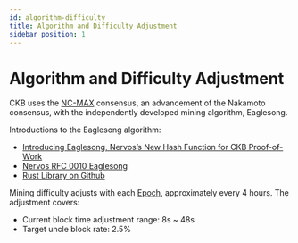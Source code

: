 ```yaml
---
id: algorithm-difficulty
title: Algorithm and Difficulty Adjustment
sidebar_position: 1
---
```


# Algorithm and Difficulty Adjustment

CKB uses the [NC-MAX](https://eprint.iacr.org/2020/1101) consensus, an advancement of the Nakamoto consensus, with the independently developed mining algorithm, Eaglesong.

Introductions to the Eaglesong algorithm:

- [Introducing Eaglesong, Nervos’s New Hash Function for CKB Proof-of-Work](https://medium.com/nervosnetwork/the-proof-of-work-function-of-nervos-ckb-3cc8364464d9)
- [Nervos RFC 0010 Eaglesong](https://github.com/nervosnetwork/rfcs/blob/master/rfcs/0010-eaglesong/0010-eaglesong.md)
- [Rust Library on Github](https://github.com/nervosnetwork/eaglesong)

Mining difficulty adjusts with each [Epoch](https://docs.nervos.org/docs/concepts/glossary#epoch), approximately every 4 hours. The adjustment covers:

- Current block time adjustment range: 8s ~ 48s
- Target uncle block rate: 2.5%
